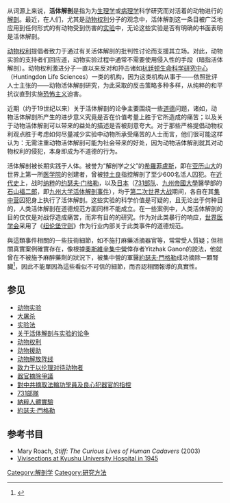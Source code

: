 从词源上来说，'''活体解剖'''是指为为[[生理学|生理学]]或[[病理学|病理学]]科学研究而对活着的动物进行的[[解剖|解剖]]。最近，在人们，尤其是[[动物权利|动物权利]]分子的观念中，活体解剖这一条目被广泛地应用到任何形式的有动物受到伤害的[[实验|实验]]中，无论这些实验是否有明确的书面表明是活体解剖。

[[动物权利|动物权利]]提倡者致力于通过有关活体解剖的批判性讨论而支援其立场。对此，动物实验的支持者们回应道，动物实验过程中通常不需要使用侵入性的手段（暗指活体解剖）。动物权利激进分子一直以来反对和抨击诸如[[杭廷顿生命科学研究中心|杭廷顿生命科学研究中心]]（Huntingdon Life Sciences）一类的机构，因为这类机构从事于——依照批评人士主张的——动物活体解剖研究，为此采取的反击策略多种多样，从纯粹的和平抗议直到实施[[恐怖主义|恐怖主义]]迫害。

近期（约于19世纪以来）关于活体解剖的论争主要围绕一些[[道德|道德]]问题，诸如，动物活体解剖所产生的进步意义究竟是否在价值考量上胜于它所造成的痛苦；以及关于动物活体解剖可以带来的益处的描述是否被刻意夸大。对于那些严格提倡动物权利观点胜于考虑如何尽量减少实验中动物所承受痛苦的人士而言，他们很可能这样认为：无需注重动物活体解剖可能为社会带来的好处，因为动物活体解剖就其对动物权利的侵犯，本身即成为不道德的行为。

活体解剖被长期实践于人体。被誉为“解剖学之父”的[[希羅菲盧斯|希羅菲盧斯]]，即在[[亚历山大|亚历山大]]的世界上第一所[[医学院|医学院]]的创建者，曾被[[特土良|特土良]]指控解剖了至少600名活人囚犯。在[[近代史|近代史]]上，战时[[纳粹|纳粹]]的[[约瑟夫·门格勒|约瑟夫·门格勒]]，以及[[日本|日本]]（[[731部队|731部队]]、[[九州帝國大學|九州帝國大學]]醫學部的[[石山福二郎|石山福二郎]]，即[[九州大学活体解剖事件|九州大学活体解剖事件]]），均于[[第二次世界大战|第二次世界大战]]期间，各自在其[[集中营|集中营]]囚犯身上执行了活体解剖。这些实验的科学价值是可疑的，且无论出于何种目的，人类活体解剖在道德规范方面同样不能成立。在一些案例中，人类活体解剖的目的仅仅是对战俘造成痛苦，而非有目的的研究。作为对此类暴行的响应，[[世界医学会|世界医学会]]采用了《[[纽伦堡守则|纽伦堡守则]]》作为行业内部关于此类事件的道德规范。

與這類事件相關的一些技術細節，如不施打麻藥活摘器官等，常常受人質疑；但相關真實案例確實存在，像根據[[奧斯維辛集中營|奧斯維辛集中營]]倖存者Yitzhak Ganon的說法，他就曾在不被施予麻醉藥劑的狀況下，被集中營的軍醫[[約瑟夫·門格勒|約瑟夫·門格勒]]成功摘除一顆腎臟<ref>{{cite news |author1=Christoph Schult |title=Why One Auschwitz Survivor Avoided Doctors for 65 Years |url=https://www.spiegel.de/international/world/dr-mengele-s-victim-why-one-auschwitz-survivor-avoided-doctors-for-65-years-a-666327.html |accessdate=2021-06-27 |work=SPIEGEL International |agency=SPIEGEL Gruppe |date=2009-12-10 |archive-date=2021-07-06 |archive-url=https://web.archive.org/web/20210706062208/https://www.spiegel.de/international/world/dr-mengele-s-victim-why-one-auschwitz-survivor-avoided-doctors-for-65-years-a-666327.html |dead-url=no }}</ref>，因此不能單因為這些看似不可信的細節，而否認相關報導的真實性。

==参见==
*[[动物实验|动物实验]]
*[[大屠杀|大屠杀]]
*[[实验法|实验法]]
*[[关于活体解剖与实验的论争|关于活体解剖与实验的论争]]
*[[动物权利|动物权利]]
*[[动物援助|动物援助]]
*[[动物解放阵线|动物解放阵线]]
*[[致力于以伦理对待动物者|致力于以伦理对待动物者]]
*[[器官摘除爭議|器官摘除爭議]]
*[[對中共摘取法輪功學員及良心犯器官的指控|對中共摘取法輪功學員及良心犯器官的指控]]
*[[731部隊|731部隊]]
*[[納粹人體實驗|納粹人體實驗]]
*[[約瑟夫·門格勒|約瑟夫·門格勒]]

==参考书目==
*Mary Roach, ''Stiff: The Curious Lives of Human Cadavers'' (2003)
*[https://web.archive.org/web/20041029093230/http://www.fukuokahistory.com/live/content/articles/15/  Vivisections at Kyushu University Hospital in 1945]

[[Category:解剖学|Category:解剖学]]
[[Category:研究方法|Category:研究方法]]